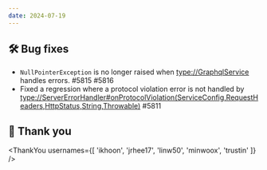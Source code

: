 ```yaml
---
date: 2024-07-19
---
```


## 🛠️ Bug fixes

- `NullPointerException` is no longer raised when <type://GraphqlService> handles errors. #5815 #5816
- Fixed a regression where a protocol violation error is not handled 
  by <type://ServerErrorHandler#onProtocolViolation(ServiceConfig,RequestHeaders,HttpStatus,String,Throwable)> #5811

## 🙇 Thank you

<ThankYou usernames={[
  'ikhoon',
  'jrhee17',
  'linw50',
  'minwoox',
  'trustin'
]} />
